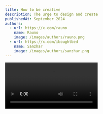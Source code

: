 ```yaml
---
title: How to be creative
description: The urge to design and create
publishedAt: September 2024
authors:
  - url: https://x.com/rauno
    name: Rauno
    image: /images/authors/rauno.png
  - url: https://x.com/iboughtbed
    name: Sanzhar
    image: /images/authors/sanzhar.png
---
```



<Video src="https://cdn.rauno.me/vercel/mini-compressed.mp4#t=0.01" />

<h2 data-author="Sanzhar">Creativity</h2>

What is creativity, really? Is it some kind of mysterious force, an innate gift only a few possess, or is it something more subtle, more universal? We often talk about creativity like it's this grand, almost magical thing—something that flows from artists and visionaries as naturally as breath. But is it truly about talent and inspiration, or could it be more about struggle, persistence, and the willingness to embrace failure?

When we call someone creative, what are we actually recognizing? Is it their ability to see connections others don't, or is it just their comfort with the unknown? Creativity seems to blur the line between chaos and structure—how much of it is accidental, and how much is intentional? Maybe it's not about coming up with something new, but more about rearranging the familiar in ways that suddenly feel fresh. Could it be that creativity is less about invention and more about re-discovery?

And then there's the question of whether creativity has limits. Is there a finite pool of ideas, or is it boundless, like an ever-expanding universe? Does it live in moments of solitude, in the quiet spaces where the mind wanders, or does it thrive in collaboration, sparked by the energy of others?

Perhaps the real mystery isn't what creativity is, but why we feel so compelled to chase it, to define it, to grasp it when it often slips away just as we think we've found it.


<Image
  alt="a magazine club with a twist"
  src="/og.png"
  className="rounded-md"
  width={1200}
  height={630}
  priority
/>

## Purpose

<p data-author="Rauno">The time when I discovered my purpose.</p>

For a long time, I was curious about how our world functions, what can I create, how does everything work.
And it made me who I am today.

Finding your purpose through designing feels like unlocking a hidden language that speaks to both the world and to yourself. It’s more than just shaping aesthetics or solving functional problems—it’s a way of making sense of your own place in the chaos. When you design, you’re translating thoughts, ideas, and emotions into something tangible. But beyond the lines, colors, and grids, there’s a deeper layer—a discovery of what drives you, what moves you.

Design isn’t just about what’s visible on the surface. It’s about the decisions, the whys, and the vision that leads you there. When you start to design with intention, you begin to notice how it reflects your values and beliefs. Each choice becomes a conversation with yourself—What do I care about? What do I want to express? The act of designing turns into a mirror, showing you fragments of your purpose, piece by piece.

Through the iterative process—experimenting, failing, adjusting—you start to realize that design isn’t just about crafting objects, interfaces, or spaces. It’s about designing a life, a mindset, a path. With every project, you inch closer to understanding your voice, your role, and your impact. And perhaps, over time, design transforms from something you do to something that defines why you do anything at all.

## Aesthetic Foundation

An aesthetic foundation is like the bedrock upon which all creativity is built. It’s the guiding principle behind the visuals that shape our world—the interplay of form, color, texture, and balance that, when aligned, evoke meaning and emotion. But it’s more than just a set of rules or guidelines. At its core, it’s a philosophy, a way of seeing and interpreting the world through a lens of harmony and intentionality.

When you begin to develop your aesthetic foundation, you’re not simply learning about design principles—you’re tuning into the subtle connections between elements that make things feel “right.” It’s about understanding why a certain color combination calms you or why a specific arrangement of shapes feels dynamic and alive. You start to notice patterns, rhythms, and proportions not just in design, but in everyday life: the way light hits a building at a certain hour or the perfect symmetry of a flower’s petals.

Your aesthetic foundation isn’t static; it evolves as you grow. It’s shaped by your experiences, your cultural background, your emotions. It’s influenced by the art you consume, the spaces you inhabit, and the things that inspire you. But at its essence, it’s deeply personal—a reflection of your taste, your sensibility, and your vision of beauty.

And while trends come and go, an aesthetic foundation remains a constant—a compass that helps guide your creative decisions, ensuring that whatever you design, it speaks with a voice that is authentic, intentional, and unmistakably yours.